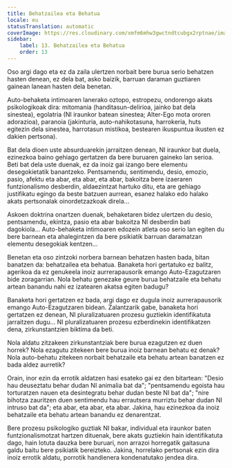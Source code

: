 ```yaml
---
title: Behatzailea eta Behatua
locale: eu
statusTranslation: automatic
coverImage: https://res.cloudinary.com/xmfm6mhw3gwctndtcubgx2rptnae/image/upload/v1740468922/small_cover_tratado_de_psicologia_revolucionaria_a4c0dca4e0.webp
sidebar:
    label: 13. Behatzailea eta Behatua
    order: 13
---
```

Oso argi dago eta ez da zaila ulertzen norbait bere burua serio behatzen hasten denean, ez dela bat, asko baizik, barruan daraman guztiaren gainean lanean hasten dela benetan.

Auto-behaketa intimoaren lanerako oztopo, estropezu, ondorengo akats psikologikoak dira: mitomania (handitasun-delirioa, jainko bat dela sinestea), egolatria (NI iraunkor batean sinestea; Alter-Ego mota ororen adorazioa), paranoia (jakinturia, auto-nahikotasuna, harrokeria, huts egitezin dela sinestea, harrotasun mistikoa, bestearen ikuspuntua ikusten ez dakien pertsona).

Bat dela dioen uste absurduarekin jarraitzen denean, NI iraunkor bat duela, ezinezkoa baino gehiago gertatzen da bere buruaren gaineko lan serioa. Beti bat dela uste duenak, ez da inoiz gai izango bere elementu desegokietatik banantzeko. Pentsamendu, sentimendu, desio, emozio, pasio, afektu eta abar, eta abar, eta abar, bakoitza bere izaeraren funtzionalismo desberdin, aldaezintzat hartuko ditu, eta are gehiago justifikatu egingo da beste batzuen aurrean, esanez halako edo halako akats pertsonalak oinordetzazkoak direla...

Askoen doktrina onartzen duenak, behaketaren bidez ulertzen du desio, pentsamendu, ekintza, pasio eta abar bakoitza NI desberdin bati dagokiola... Auto-behaketa intimoaren edozein atleta oso serio lan egiten du bere barnean eta ahalegintzen da bere psikiatik barruan daramatzan elementu desegokiak kentzen...

Benetan eta oso zintzoki norbera barnean behatzen hasten bada, bitan banatzen da: behatzailea eta behatua. Banaketa hori gertatuko ez balitz, agerikoa da ez genukeela inoiz aurrerapausorik emango Auto-Ezagutzaren bide zoragarrian. Nola behatu genezake geure burua behatzaile eta behatu artean banandu nahi ez izatearen akatsa egiten badugu?

Banaketa hori gertatzen ez bada, argi dago ez dugula inoiz aurrerapausorik emango Auto-Ezagutzaren bidean. Zalantzarik gabe, banaketa hori gertatzen ez denean, NI pluralizatuaren prozesu guztiekin identifikatuta jarraitzen dugu... NI pluralizatuaren prozesu ezberdinekin identifikatzen dena, zirkunstantzien biktima da beti.

Nola aldatu zitzakeen zirkunstantziak bere burua ezagutzen ez duen horrek? Nola ezagutu zitekeen bere burua inoiz barnean behatu ez denak? Nola auto-behatu zitekeen norbait behatzaile eta behatu artean banatzen ez bada aldez aurretik?

Orain, inor ezin da errotik aldatzen hasi esateko gai ez den bitartean: "Desio hau deuseztatu behar dudan NI animalia bat da"; "pentsamendu egoista hau torturatzen nauen eta desintegratu behar dudan beste NI bat da"; "nire bihotza zauritzen duen sentimendu hau errautsera murriztu behar dudan NI intruso bat da"; eta abar, eta abar, eta abar. Jakina, hau ezinezkoa da inoiz behatzaile eta behatu artean banandu ez denarentzat.

Bere prozesu psikologiko guztiak NI bakar, individual eta iraunkor baten funtzionalismotzat hartzen dituenak, bere akats guztiekin hain identifikatuta dago, hain lotuta dauzka bere buruari, non arrazoi horregatik gaitasuna galdu baitu bere psikiatik bereizteko. Jakina, horrelako pertsonak ezin dira inoiz errotik aldatu, porrotik handienera kondenatutako jendea dira.

